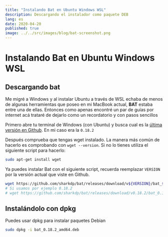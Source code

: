 ```yaml
---
title: "Instalando Bat en Ubuntu Windows WSL"
description: Descargando el instalador como paquete DEB
lang: es
date: 2020-04-20
published: true
image: ../../src/images/blog/bat-screenshot.png
---
```


# Instalando Bat en Ubuntu Windows WSL

## Descargando bat

Me migré a Windows y al instalar Ubuntu a través de WSL echaba de menos de algunas herramientas que poseo en mi MacBook actual, **BAT** estaba entre una de ellas. Entonces como apenas encontré un par de guías por internet acá trataré de dejarlo como un recordatorio y con pasos sencillos

Primero abre tu terminal de Windows (con Ubuntu) y busca cual es la [última versión en Github](https://github.com/sharkdp/bat/releases). En mi caso era la `0.18.2`

Después comprueba que tengas wget instalado. La manera más común de hacerlo es comprobando con `wget --version`. Si no lo tienes utiliza el siguiente script para hacerlo:

```bash
sudo apt-get install wget
```

Ya puedes instalar Bat con el siguiente script, recuerda reemplazar `VERSION` por la versión actual que viste en Github.

```bash
wget https://github.com/sharkdp/bat/releases/download/v${VERSION}/bat_${VERSION}_amd64.deb
# Si usamos por ejemplo 0.18.2
# wget https://github.com/sharkdp/bat/releases/download/v0.18.2/bat_0.18.2_amd64.deb
```

## Instalándolo con dpkg

Puedes usar dpkg para instalar paquetes Debian

```bash
sudo dpkg -i bat_0.18.2_amd64.deb
```
